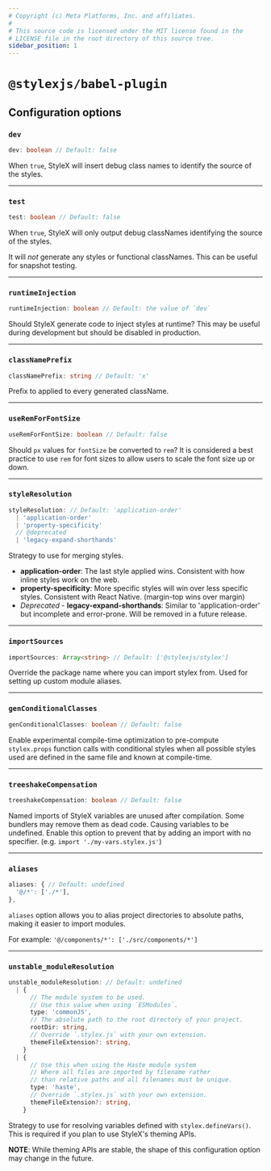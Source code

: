 ```yaml
---
# Copyright (c) Meta Platforms, Inc. and affiliates.
#
# This source code is licensed under the MIT license found in the
# LICENSE file in the root directory of this source tree.
sidebar_position: 1
---
```


# `@stylexjs/babel-plugin`

## Configuration options

### `dev`

```ts
dev: boolean // Default: false
```

When `true`, StyleX will insert debug class names to identify the source of the styles.

<hr />

### `test`

```ts
test: boolean // Default: false
```

When `true`, StyleX will only output debug classNames identifying the
source of the styles.

It will *not* generate any styles or functional classNames.
This can be useful for snapshot testing.

<hr />

### `runtimeInjection`

```ts
runtimeInjection: boolean // Default: the value of `dev`
```

Should StyleX generate code to inject styles at runtime?
This may be useful during development but should be disabled in production.

<hr />

### `classNamePrefix`

```ts
classNamePrefix: string // Default: 'x'
```

Prefix to applied to every generated className.

<hr />

### `useRemForFontSize`

```ts
useRemForFontSize: boolean // Default: false
```

Should `px` values for `fontSize` be converted to `rem`?
It is considered a best practice to use `rem` for font sizes to allow
users to scale the font size up or down.

<hr />

### `styleResolution`

```ts
styleResolution: // Default: 'application-order'
  | 'application-order'
  | 'property-specificity'
  // @deprecated
  | 'legacy-expand-shorthands'
```

Strategy to use for merging styles.
- **application-order**: The last style applied wins. Consistent with how
  inline styles work on the web.
- **property-specificity**: More specific styles will win over less specific
  styles. Consistent with React Native. (margin-top wins over margin)
- *Deprecated* - **legacy-expand-shorthands**: Similar to 'application-order'
  but incomplete and error-prone. Will be removed in a future release.

<hr />

### `importSources`

```ts
importSources: Array<string> // Default: ['@stylexjs/stylex']
```

Override the package name where you can import stylex from.
Used for setting up custom module aliases.

<hr />

### `genConditionalClasses`

```ts
genConditionalClasses: boolean // Default: false
```

Enable experimental compile-time optimization to pre-compute
`stylex.props` function calls with conditional styles when all
possible styles used are defined in the same file and known
at compile-time.

<hr />

### `treeshakeCompensation`

```ts
treeshakeCompensation: boolean // Default: false
```

Named imports of StyleX variables are unused after compilation.
Some bundlers may remove them as dead code. Causing variables to be undefined.
Enable this option to prevent that by adding an import with no specifier.
(e.g. `import './my-vars.stylex.js'`)

<hr />

### `aliases`

```ts
aliases: { // Default: undefined
  '@/*': ['./*'],
}, 
```

`aliases` option allows you to alias project directories to absolute paths, making it easier to import modules. 

For example: `'@/components/*': ['./src/components/*']`


<hr />

### `unstable_moduleResolution`

```ts
unstable_moduleResolution: // Default: undefined
  | {
      // The module system to be used.
      // Use this value when using `ESModules`.
      type: 'commonJS',
      // The absolute path to the root directory of your project.
      rootDir: string,
      // Override `.stylex.js` with your own extension.
      themeFileExtension?: string,
    }
  | {
      // Use this when using the Haste module system
      // Where all files are imported by filename rather
      // than relative paths and all filenames must be unique.
      type: 'haste',
      // Override `.stylex.js` with your own extension.
      themeFileExtension?: string,
    }
```

Strategy to use for resolving variables defined with `stylex.defineVars()`.
This is required if you plan to use StyleX's theming APIs.

**NOTE**: While theming APIs are stable, the shape of this configuration option
may change in the future.
